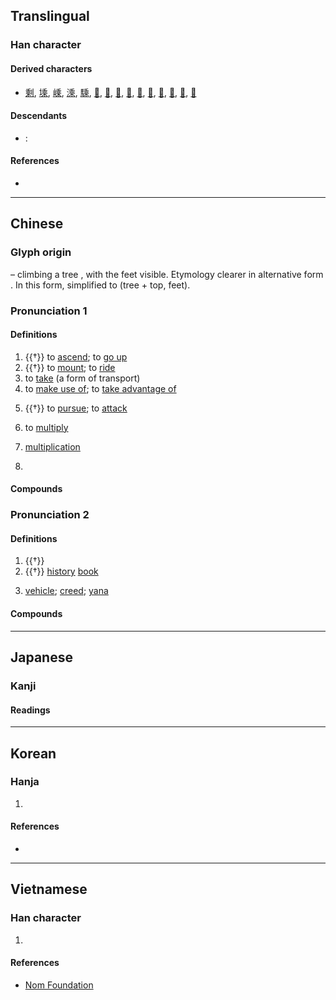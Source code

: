 {{also|乗|椉|埀}}
{{character info/new}}
==Translingual==
{{ja-forms|[[乗]]|乘|乘}}

===Han character===
{{Han char|rn=4|rad=丿|as=09|sn=10|four=20901|canj=HDLP|ids=⿻禾北}}

====Derived characters====
* [[剩]], [[塖]], [[嵊]], [[溗]], [[騬]], [[𢾽]], [[𨝄]], [[𪳕]], [[𦟇]], [[𦶝]], [[𧪝]], [[𨍱]], [[𤳁]], [[𬟯]], [[𬨾]]

====Descendants====
* {{label|ja|chiefly|Japanese}}: {{ja-l|乗}}

====References====
* {{Han ref|kx=0083.090|dkj=00154|dj=0166.400|hdz=10040.010|uh=4E58|ud=20056|bh=ADBC|bd=44476}}

----

==Chinese==
{{zh-forms|alt=乗,椉}}

===Glyph origin===
{{Han etyl}}
{{liushu|p}} – climbing a tree {{zh-l|*木}}, with the feet visible. Etymology clearer in alternative form {{zh-l|*椉}}. In this form, simplified to {{Han compound|禾|北}} (tree + top, feet).

===Pronunciation 1===
{{zh-pron
|m=chéng
|c=sing4
|h=pfs=sṳ̀n
|md=sìng
|mn=sêng
|w=2tshen,3zen
|w_note=2tshen - vernacular; 3zen - literary
|mc=1
|oc=1,1
|cat=v,n,pn
}}

====Definitions====
{{zh-hanzi}}

# {{†}} to [[ascend]]; to [[go up]]
# {{†}} to [[mount]]; to [[ride]]
# to [[take]] (a form of transport)
# to [[make use of]]; to [[take advantage of]]
#: {{zh-x|乘機|to '''seize''' the opportunity}}
# {{†}} to [[pursue]]; to [[attack]]
# {{lb|zh|mathematics}} to [[multiply]]
#: {{zh-x|二 乘 八 等於 十六。|Two '''times''' eight equals sixteen.}}
# {{lb|zh|mathematics}} [[multiplication]]
#: {{zh-x|加.減.乘.除|addition, subtraction, '''multiplication''', division}}
# {{surname|lang=zh}}

====Compounds====
{{zh-der|乘勢|乘奔御風|乘機應變|乘鸞跨鳳|乘其不意|乘龍快婿|乘方|乘虛|乘傳|乘軒鶴|乘便|乘車戴笠|乘積|乘桴|可乘之機|乘虛而入|乘除|乘其不備|乘客|乘月|可乘之隙|乘人之危|乘人不備|乘興而來|乘號|乘車|乘間投隙|乘輿|乘田|乘輕驅肥|乘坐|乘興|乘凶完配|因利乘便|乘黃|乘偽行詐|乘法|乘夜|乘間|乘機|乘隙|乘輿播越|乘酒|乘人之厄|加減乘除|乘數|伍員乘潮|乘龍佳婿|乘堅策肥|乘肥衣輕|乘鶴駕雲|乘時|乘輿播遷|乘火打劫|乘機坐大|乘冪|乘風破浪|乘勝追擊|出乘|乘龍|乘堅驅良|乘槎|乘亂|乘危|乘化|乘雲|乘流|乘勝逐北|乘空|三乘比|共乘|乘船|乘肩|乘務員|乘軒|乘隙而入|乘涼|乘亂坐大|乘鶴|搭乘|有隙可乘|無機可乘|有機可乘|琴高乘鯉|無勢可乘|盛衰相乘|無隙可乘|服冕乘軒|摶柱乘梁|自乘|跨鳳乘龍|鶴乘軒|被乘數|變亂紛乘|竊幸乘寵|飛蓬乘風|貨幣乘數|超乘|黃帝乘龍|老鶴乘軒|騎乘|階乘|飛龍乘雲|陪乘|迭乘|跨鳳乘鸞}}

===Pronunciation 2===
{{zh-pron
|m=shèng,chéng
|m_note=chéng - Mainland standard for the Buddhism sense
|c=sing6
|h=pfs=sṳn
|md=sêng
|mn=sēng
|dial=n
|mc=2
|oc=2,2
|cat=n,cls
}}

====Definitions====
{{zh-hanzi}}

# {{†}} {{zh-classifier|[[carriage]]s drawn by [[four]] [[horse]]s}}
# {{†}} [[history]] [[book]]
# {{lb|zh|Buddhism}} [[vehicle]]; [[creed]]; [[yana]]

====Compounds====
{{zh-der|fold=1|小乘|卒乘|乘馬|大乘經典|千乘萬騎|三乘|上乘|下乘|二乘|千乘|家乘|史乘|大乘|大乘佛教|小乘戒|傳乘|晉乘楚杌|萬乘之尊|萬乘|萬乘之國|百乘之家|攝大乘論|照乘珠|野乘|驂乘|負乘致寇}}

{{zh-cat|Elementary}}

----

==Japanese==
{{ja-kanji forms|乗|乘}}

===Kanji===
{{ja-kanji|grade=|rs=丿09|shin=乗}}

====Readings====
{{ja-readings
|goon=じょう
|kanon=しょう
|kun=の-る, の-り, の-せる
}}

----

==Korean==

===Hanja===
{{ko-hanja|hangeul=승|rv=seung|mr=sŭng|eumhun=[[타다|탈]]|ehrv=tal|ehmr=t'al|ehy=}}

# {{defn|lang=ko|sort=丿09}}

====References====
* {{Hanja ref|nav=10257}}

----

==Vietnamese==

===Han character===
{{vi-hantu|[[thừa]],[[thặng]],[[thắng]]}}

# {{defn|lang=vi|sort=丿09}}

====References====
* [http://nomfoundation.org/common/nom_details.php?codepoint=4e58 Nom Foundation]